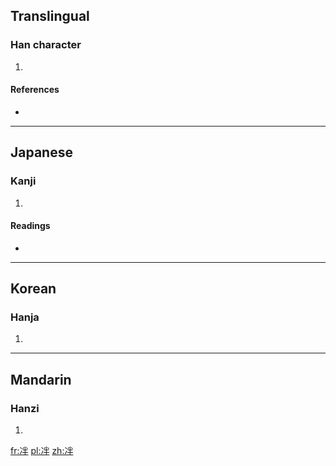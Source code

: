 ==Translingual==

===Han character===
{{Han char|rn=15|rad=冫|as=05|sn=7|four=|canj=戈一火手 (IMFQ)|ids=⿰[[冫]][[半]]}}

# {{defn|Han|sort=冫05}}

====References====
* {{Han ref|kx=0132.020|dkj=01623|dj=0295.040|hdz=10296.030|uh=51B8|ud=20920}}

----

==Japanese==

===Kanji===
{{ja-kanji|grade=|rs=冫05}}

# {{defn|lang=ja|sort=冫05}}

====Readings====
* {{ja-readings|on=[[はん]] (han)|kun=[[とける]] (tokeru)}}

----

==Korean==

===Hanja===
{{ko-hanja|hangeul=반|rv=ban|mr=pan}}

# {{defn|lang=ko|sort=冫05}}

----

==Mandarin==

===Hanzi===
{{cmn-hanzi|pin=[[pàn]] ([[pan4]])|wg=p'an<sup>4</sup>}}

# {{defn|lang=cmn|sort=冫05}}

[[fr:冸]]
[[pl:冸]]
[[zh:冸]]